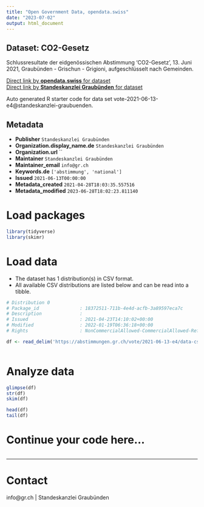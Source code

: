 ```yaml
---
title: "Open Government Data, opendata.swiss"
date: "2023-07-02"
output: html_document
---
```


## Dataset: CO2-Gesetz

Schlussresultate der eidgenössischen Abstimmung 'CO2-Gesetz', 13. Juni 2021, Graubünden - Grischun - Grigioni, aufgeschlüsselt nach Gemeinden.

[Direct link by **opendata.swiss** for dataset](https://opendata.swiss/de/dataset/co2-gesetz)<br>
[Direct link by **Standeskanzlei Graubünden** for dataset](https://abstimmungen.gr.ch/vote/2021-06-13-e4/data)

Auto generated R starter code for data set vote-2021-06-13-e4@standeskanzlei-graubuenden.

## Metadata

- **Publisher** `Standeskanzlei Graubünden`
- **Organization.display_name.de** `Standeskanzlei Graubünden`
- **Organization.url** ``
- **Maintainer** `Standeskanzlei Graubünden`
- **Maintainer_email** `info@gr.ch`
- **Keywords.de** `['abstimmung', 'national']`
- **Issued** `2021-06-13T00:00:00`
- **Metadata_created** `2021-04-28T18:03:35.557516`
- **Metadata_modified** `2023-06-28T18:02:23.811140`


# Load packages

```r

library(tidyverse)
library(skimr)

```

# Load data

-   The dataset has 1 distribution(s) in CSV format.
-   All available CSV distributions are listed below and can be read into a tibble.

```r

# Distribution 0
# Package_id               : 18372511-711b-4e4d-acfb-3a89597eca7c
# Description              : 
# Issued                   : 2021-04-23T14:10:02+00:00
# Modified                 : 2022-01-19T06:36:18+00:00
# Rights                   : NonCommercialAllowed-CommercialAllowed-ReferenceRequired

df <- read_delim('https://abstimmungen.gr.ch/vote/2021-06-13-e4/data-csv')



```

# Analyze data

```r

glimpse(df)
str(df)
skim(df)

head(df)
tail(df)

```

# Continue your code here...

```r

```

------------------------------------------------------------------------

# Contact

info@gr.ch | Standeskanzlei Graubünden
